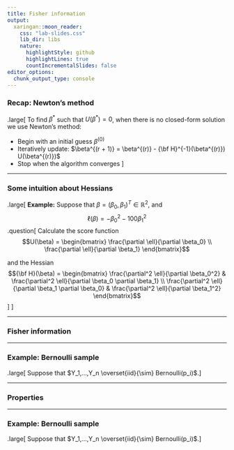```yaml
---
title: Fisher information
output:
  xaringan::moon_reader:
    css: "lab-slides.css"
    lib_dir: libs
    nature:
      highlightStyle: github
      highlightLines: true
      countIncrementalSlides: false
editor_options: 
  chunk_output_type: console
---
```


### Recap: Newton's method

.large[
To find $\beta^*$ such that $U(\beta^*) = 0$, when there is no closed-form solution we use Newton's method:

* Begin with an initial guess $\beta^{(0)}$
* Iteratively update: $\beta^{(r + 1)} = \beta^{(r)} - {\bf H}^{-1}(\beta^{(r)}) U(\beta^{(r)})$
* Stop when the algorithm converges
]

---

### Some intuition about Hessians

.large[
**Example:** Suppose that $\beta = (\beta_0, \beta_1)^T \in \mathbb{R}^2$, and
$$\ell(\beta) = - \beta_0^2 - 100 \beta_1^2$$
.question[
Calculate the score function 
$$U(\beta) = \begin{bmatrix}
\frac{\partial \ell}{\partial \beta_0} \\
\frac{\partial \ell}{\partial \beta_1}
\end{bmatrix}$$

and the Hessian
$${\bf H}(\beta) = \begin{bmatrix}
\frac{\partial^2 \ell}{\partial \beta_0^2} & \frac{\partial^2 \ell}{\partial \beta_0 \partial \beta_1} \\
\frac{\partial^2 \ell}{\partial \beta_1 \partial \beta_0} & \frac{\partial^2 \ell}{\partial \beta_1^2}
\end{bmatrix}$$
]
]

---

### Fisher information

---

### Example: Bernoulli sample

.large[
Suppose that $Y_1,...,Y_n \overset{iid}{\sim} Bernoulli(p_i)$.
]

---

### Properties

---

### Example: Bernoulli sample

.large[
Suppose that $Y_1,...,Y_n \overset{iid}{\sim} Bernoulli(p_i)$.
]